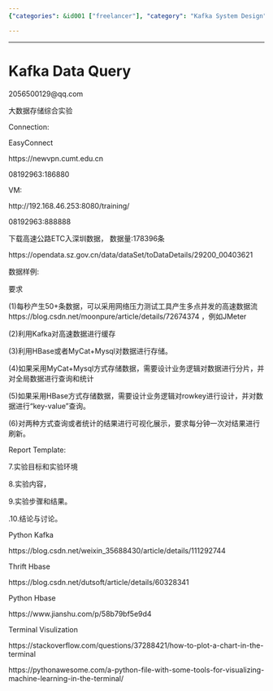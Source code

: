 ```yaml
---
{"categories": &id001 ["freelancer"], "category": "Kafka System Design", "date": "2021-12-30 10:13:26", "description": "This article discusses designing a system using Kafka for handling and visualizing high-speed data, utilizing big data storage options like HBase or MyCat+MySQL, generating network traffic with JMeter, streaming data at 50+ RPS, and querying/presenting results. The project also involves using Python for data storage and terminal visualization tools for machine learning, as well as generating network traffic and streaming data.", "tags": *id001, "title": "Kafka Data Query"}

---
```


------

# Kafka Data Query

2056500129@qq.com

大数据存储综合实验

Connection:

EasyConnect

https://newvpn.cumt.edu.cn

08192963:186880

VM:

http://192.168.46.253:8080/training/

08192963:888888

下载高速公路ETC入深圳数据， 数据量:178396条

https://opendata.sz.gov.cn/data/dataSet/toDataDetails/29200_00403621

数据样例:

要求

(1)每秒产生50+条数据，可以采用网络压力测试工具产生多点并发的高速数据流
https://blog.csdn.net/moonpure/article/details/72674374
，例如JMeter

(2)利用Kafka对高速数据进行缓存

(3)利用HBase或者MyCat+Mysql对数据进行存储。

(4)如果采用MyCat+Mysql方式存储数据，需要设计业务逻辑对数据进行分片，并对全局数据进行查询和统计

(5)如果采用HBase方式存储数据，需要设计业务逻辑对rowkey进行设计，并对数据进行“key-value”查询。

(6)对两种方式查询或者统计的结果进行可视化展示，要求每分钟一次对结果进行刷新。

Report Template:

7.实验目标和实验环境

8.实验内容，

9.实验步骤和结果。

.10.结论与讨论。

Python Kafka

https://blog.csdn.net/weixin_35688430/article/details/111292744

Thrift Hbase

https://blog.csdn.net/dutsoft/article/details/60328341

Python Hbase

https://www.jianshu.com/p/58b79bf5e9d4

Terminal Visulization

https://stackoverflow.com/questions/37288421/how-to-plot-a-chart-in-the-terminal

https://pythonawesome.com/a-python-file-with-some-tools-for-visualizing-machine-learning-in-the-terminal/

